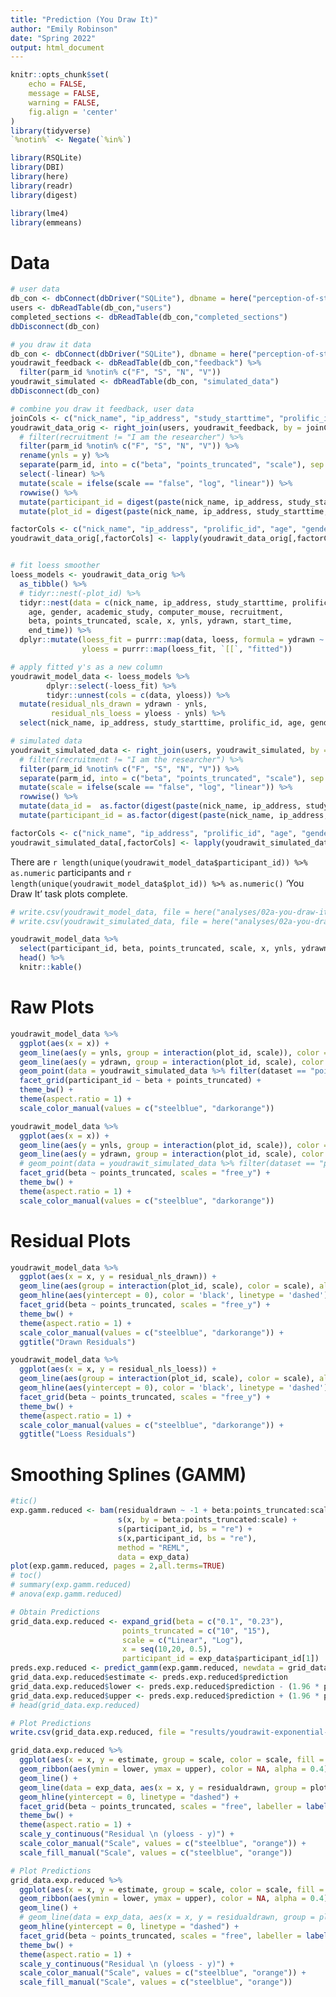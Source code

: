 ```yaml
---
title: "Prediction (You Draw It)"
author: "Emily Robinson"
date: "Spring 2022"
output: html_document
---
```


```r
knitr::opts_chunk$set(
	echo = FALSE,
	message = FALSE,
	warning = FALSE,
	fig.align = 'center'
)
library(tidyverse)
`%notin%` <- Negate(`%in%`)

library(RSQLite)
library(DBI)
library(here)
library(readr)
library(digest)

library(lme4)
library(emmeans)
```

# Data

```r

# user data
db_con <- dbConnect(dbDriver("SQLite"), dbname = here("perception-of-statistical-graphics/databases/00_demographics_db.db"))
users <- dbReadTable(db_con,"users")
completed_sections <- dbReadTable(db_con,"completed_sections")
dbDisconnect(db_con)

# you draw it data
db_con <- dbConnect(dbDriver("SQLite"), dbname = here("perception-of-statistical-graphics/databases/02_you_draw_it_db.db"))
youdrawit_feedback <- dbReadTable(db_con,"feedback") %>%
  filter(parm_id %notin% c("F", "S", "N", "V"))
youdrawit_simulated <- dbReadTable(db_con, "simulated_data")
dbDisconnect(db_con)

# combine you draw it feedback, user data
joinCols <- c("nick_name", "ip_address", "study_starttime", "prolific_id")
youdrawit_data_orig <- right_join(users, youdrawit_feedback, by = joinCols)  %>%
  # filter(recruitment != "I am the researcher") %>%
  filter(parm_id %notin% c("F", "S", "N", "V")) %>%
  rename(ynls = y) %>%
  separate(parm_id, into = c("beta", "points_truncated", "scale"), sep = "-") %>%
  select(-linear) %>%
  mutate(scale = ifelse(scale == "false", "log", "linear")) %>%
  rowwise() %>%
  mutate(participant_id = digest(paste(nick_name, ip_address, study_starttime, prolific_id, sep = "-"), "md5"), .after = prolific_id) %>%
  mutate(plot_id = digest(paste(nick_name, ip_address, study_starttime, prolific_id, start_time, end_time, beta, points_truncated, scale, sep = "-"), "md5"), .after = prolific_id)

factorCols <- c("nick_name", "ip_address", "prolific_id", "age", "gender", "academic_study", "computer_mouse", "recruitment", "participant_id", "plot_id", "beta", "points_truncated", "scale")
youdrawit_data_orig[,factorCols] <- lapply(youdrawit_data_orig[,factorCols], factor)


# fit loess smoother
loess_models <- youdrawit_data_orig %>%
  as_tibble() %>%
  # tidyr::nest(-plot_id) %>%
  tidyr::nest(data = c(nick_name, ip_address, study_starttime, prolific_id, participant_id, 
    age, gender, academic_study, computer_mouse, recruitment, 
    beta, points_truncated, scale, x, ynls, ydrawn, start_time, 
    end_time)) %>%
  dplyr::mutate(loess_fit = purrr::map(data, loess, formula = ydrawn ~ x),
                yloess = purrr::map(loess_fit, `[[`, "fitted"))

# apply fitted y's as a new column
youdrawit_model_data <- loess_models %>%
        dplyr::select(-loess_fit) %>%
        tidyr::unnest(cols = c(data, yloess)) %>%
  mutate(residual_nls_drawn = ydrawn - ynls,
         residual_nls_loess = yloess - ynls) %>%
  select(nick_name, ip_address, study_starttime, prolific_id, age, gender, academic_study, computer_mouse, recruitment, participant_id, plot_id, beta, points_truncated, scale, start_time, end_time, x, ynls, ydrawn, yloess, residual_nls_drawn, residual_nls_loess)

# simulated data
youdrawit_simulated_data <- right_join(users, youdrawit_simulated, by = joinCols)  %>%
  # filter(recruitment != "I am the researcher") %>%
  filter(parm_id %notin% c("F", "S", "N", "V")) %>%
  separate(parm_id, into = c("beta", "points_truncated", "scale"), sep = "-") %>%
  mutate(scale = ifelse(scale == "false", "log", "linear")) %>%
  rowwise() %>%
  mutate(data_id =  as.factor(digest(paste(nick_name, ip_address, study_starttime, prolific_id, beta, points_truncated, scale, sep = "-"), "md5")), .before = beta) %>%
  mutate(participant_id = as.factor(digest(paste(nick_name, ip_address, study_starttime, prolific_id, sep = "-"), "md5")), .before = data_id)

factorCols <- c("nick_name", "ip_address", "prolific_id", "age", "gender", "academic_study", "computer_mouse", "recruitment", "participant_id", "beta", "points_truncated", "scale", "data_id", "dataset")
youdrawit_simulated_data[,factorCols] <- lapply(youdrawit_simulated_data[,factorCols], factor)
```

There are `r length(unique(youdrawit_model_data$participant_id)) %>% as.numeric` participants and `r length(unique(youdrawit_model_data$plot_id)) %>% as.numeric()` 'You Draw It' task plots complete.

```r
# write.csv(youdrawit_model_data, file = here("analyses/02a-you-draw-it/data/youdrawit-model-data.csv"), row.names = F, na = "")
# write.csv(youdrawit_simulated_data, file = here("analyses/02a-you-draw-it/data/youdrawit-simulated-data.csv"), row.names = F, na = "")

youdrawit_model_data %>%
  select(participant_id, beta, points_truncated, scale, x, ynls, ydrawn, yloess, residual_nls_drawn) %>%
  head() %>%
  knitr::kable()
```

# Raw Plots

```r
youdrawit_model_data %>%
  ggplot(aes(x = x)) +
  geom_line(aes(y = ynls, group = interaction(plot_id, scale)), color = "black") +
  geom_line(aes(y = ydrawn, group = interaction(plot_id, scale), color = scale)) +
  geom_point(data = youdrawit_simulated_data %>% filter(dataset == "point_data"), aes(y = y), size = 0.8, color = "gray30", shape = 1) +
  facet_grid(participant_id ~ beta + points_truncated) +
  theme_bw() +
  theme(aspect.ratio = 1) +
  scale_color_manual(values = c("steelblue", "darkorange"))
```

```r
youdrawit_model_data %>%
  ggplot(aes(x = x)) +
  geom_line(aes(y = ynls, group = interaction(plot_id, scale)), color = "black", alpha = 0.5) +
  geom_line(aes(y = ydrawn, group = interaction(plot_id, scale), color = scale), alpha = 0.5) +
  # geom_point(data = youdrawit_simulated_data %>% filter(dataset == "point_data"), size = 0.8, color = "gray30", shape = 1) +
  facet_grid(beta ~ points_truncated, scales = "free_y") +
  theme_bw() +
  theme(aspect.ratio = 1) +
  scale_color_manual(values = c("steelblue", "darkorange"))
```

# Residual Plots

```r
youdrawit_model_data %>%
  ggplot(aes(x = x, y = residual_nls_drawn)) +
  geom_line(aes(group = interaction(plot_id, scale), color = scale), alpha = 0.5) +
  geom_hline(aes(yintercept = 0), color = 'black', linetype = 'dashed') +
  facet_grid(beta ~ points_truncated, scales = "free_y") +
  theme_bw() +
  theme(aspect.ratio = 1) +
  scale_color_manual(values = c("steelblue", "darkorange")) +
  ggtitle("Drawn Residuals")

youdrawit_model_data %>%
  ggplot(aes(x = x, y = residual_nls_loess)) +
  geom_line(aes(group = interaction(plot_id, scale), color = scale), alpha = 0.5) +
  geom_hline(aes(yintercept = 0), color = 'black', linetype = 'dashed') +
  facet_grid(beta ~ points_truncated, scales = "free_y") +
  theme_bw() +
  theme(aspect.ratio = 1) +
  scale_color_manual(values = c("steelblue", "darkorange")) +
  ggtitle("Loess Residuals")
```

# Smoothing Splines (GAMM)

```r
#tic()
exp.gamm.reduced <- bam(residualdrawn ~ -1 + beta:points_truncated:scale + 
                        s(x, by = beta:points_truncated:scale) +
                        s(participant_id, bs = "re") +
                        s(x,participant_id, bs = "re"),
                        method = "REML",
                        data = exp_data)
plot(exp.gamm.reduced, pages = 2,all.terms=TRUE)
# toc()
# summary(exp.gamm.reduced)
# anova(exp.gamm.reduced)

# Obtain Predictions
grid_data.exp.reduced <- expand_grid(beta = c("0.1", "0.23"),
                         points_truncated = c("10", "15"),
                         scale = c("Linear", "Log"),
                         x = seq(10,20, 0.5),
                         participant_id = exp_data$participant_id[1])
preds.exp.reduced <- predict_gamm(exp.gamm.reduced, newdata = grid_data.exp.reduced, se = T, re_form = NA)
grid_data.exp.reduced$estimate <- preds.exp.reduced$prediction
grid_data.exp.reduced$lower <- preds.exp.reduced$prediction - (1.96 * preds.exp.reduced$se)
grid_data.exp.reduced$upper <- preds.exp.reduced$prediction + (1.96 * preds.exp.reduced$se)
# head(grid_data.exp.reduced)
```

```r
# Plot Predictions
write.csv(grid_data.exp.reduced, file = "results/youdrawit-exponential-prediction-gamm-preds.csv", row.names = F, na = "")

grid_data.exp.reduced %>%
  ggplot(aes(x = x, y = estimate, group = scale, color = scale, fill = scale)) +
  geom_ribbon(aes(ymin = lower, ymax = upper), color = NA, alpha = 0.4) +
  geom_line() +
  geom_line(data = exp_data, aes(x = x, y = residualdrawn, group = plotID), alpha = 0.2) +
  geom_hline(yintercept = 0, linetype = "dashed") +
  facet_grid(beta ~ points_truncated, scales = "free", labeller = labeller(beta = label_both, points_truncated = label_both)) +
  theme_bw() +
  theme(aspect.ratio = 1) +
  scale_y_continuous("Residual \n (yloess - y)") +
  scale_color_manual("Scale", values = c("steelblue", "orange")) +
  scale_fill_manual("Scale", values = c("steelblue", "orange"))

# Plot Predictions
grid_data.exp.reduced %>%
  ggplot(aes(x = x, y = estimate, group = scale, color = scale, fill = scale)) +
  geom_ribbon(aes(ymin = lower, ymax = upper), color = NA, alpha = 0.4) +
  geom_line() +
  # geom_line(data = exp_data, aes(x = x, y = residualdrawn, group = plotID), alpha = 0.2) +
  geom_hline(yintercept = 0, linetype = "dashed") +
  facet_grid(beta ~ points_truncated, scales = "free", labeller = labeller(beta = label_both, points_truncated = label_both)) +
  theme_bw() +
  theme(aspect.ratio = 1) +
  scale_y_continuous("Residual \n (yloess - y)") +
  scale_color_manual("Scale", values = c("steelblue", "orange")) +
  scale_fill_manual("Scale", values = c("steelblue", "orange"))
```



